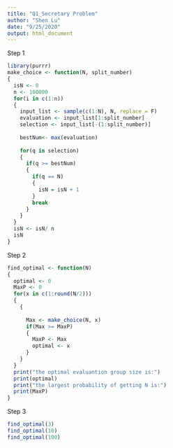 ```yaml
---
title: "Q1_Secretary Problem"
author: "Shen Lu"
date: "9/25/2020"
output: html_document
---
```

Step 1
```r
library(purrr)
make_choice <- function(N, split_number)
{
  isN <- 0
  n <- 100000
  for(i in c(1:n))
  {
    input_list <- sample(c(1:N), N, replace = F)
    evaluation <- input_list[1:split_number]
    selection <- input_list[-(1:split_number)]
  
    bestNum<- max(evaluation)
    
    for(q in selection)
    {
      if(q >= bestNum)
      {
        if(q == N)
        {
          isN = isN + 1
        }
        break
      }
    }
  }
  isN <- isN/ n
  isN
}
```
Step 2
```r
find_optimal <- function(N)
{
  optimal <- 0
  MaxP <- 0
  for(x in c(1:round(N/2)))
  {
    {
      
      Max <- make_choice(N, x)
      if(Max >= MaxP)
      {
        MaxP <- Max
        optimal <- x
      }
    }
  }
  print("the optimal evaluantion group size is:")
  print(optimal)
  print("the largest probability of getting N is:")
  print(MaxP)
}
```
Step 3
```r
find_optimal(3)
find_optimal(10)
find_optimal(100)
```